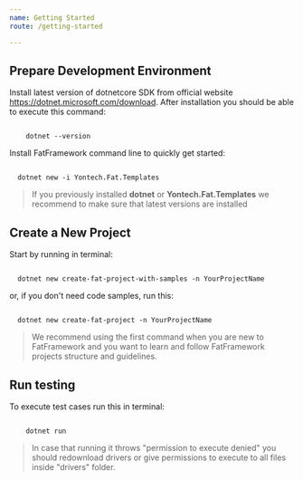 ```yaml
---
name: Getting Started
route: /getting-started

---
```


## Prepare Development Environment

Install latest version of dotnetcore SDK from official website https://dotnet.microsoft.com/download. 
After installation you should be able to execute this command:

<code>
    dotnet --version 
</code>

Install FatFramework command line to quickly get started:

<code>
  dotnet new -i Yontech.Fat.Templates 
</code>

> If you previously installed **dotnet** or **Yontech.Fat.Templates** we recommend to make sure that latest versions are installed

## Create a New Project

Start by running in terminal:

<code>
  dotnet new create-fat-project-with-samples -n YourProjectName
</code>

or, if you don't need code samples, run this:

<code>
  dotnet new create-fat-project -n YourProjectName
</code>

> We recommend using the first command when you are new to FatFramework and you want to learn and follow FatFramework projects structure and guidelines.

## Run testing

To execute test cases run this in terminal:

<code>
    dotnet run 
</code>

> In case that running it throws "permission to execute denied" you should redownload drivers or give permissions to execute to all files inside "drivers" folder.






